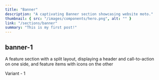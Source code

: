 ```yaml
---
title: "Banner"
description: "A captivating Banner section showcasing website moto."
thumbnail: { src: "/images/components/hero.png", alt: "" }
link: "/sections/banner"
summary: "This is my first post!"
---
```


## banner-1

A feature section with a split layout, displaying a header and call-to-action on one side, and feature items with icons on the other

<Tabs defaultValue="t-1">

<TabsList>
    <TabsTrigger value="t-1">Variant - 1</TabsTrigger>
</TabsList>
<TabsContent value="t-1">
    <SectionPreview name="banner-1" />
</TabsContent>

</Tabs>

